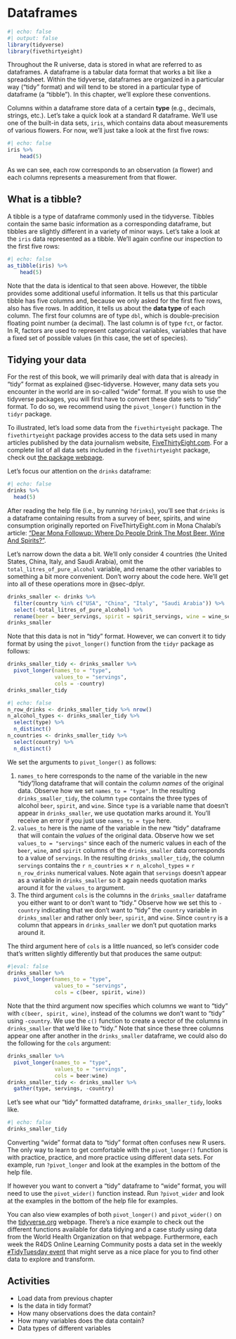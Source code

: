 # Dataframes {#sec-dataframes}

```r
#| echo: false
#| output: false
library(tidyverse)
library(fivethirtyeight)
```

Throughout the R universe, data is stored in what are referred to as dataframes.  A dataframe is a tabular data format that works a bit like a spreadsheet.  Within the tidyverse, dataframes are organized in a particular way ("tidy" format) and will tend to be stored in a particular type of dataframe (a "tibble").  In this chapter, we'll explore these conventions.

Columns within a dataframe store data of a certain **type** (e.g., decimals, strings, etc.).  Let's take a quick look at a standard R dataframe.  We'll use one of the built-in data sets, `iris`, which contains data about measurements of various flowers.  For now, we'll just take a look at the first five rows:

```r
#| echo: false
iris %>%
    head(5)
```

As we can see, each row corresponds to an observation (a flower) and each columns represents a measurement from that flower.

## What is a tibble?

A tibble is a type of dataframe commonly used in the tidyverse. Tibbles contain the same basic information as a corresponding dataframe, but tibbles are slightly different in a variety of minor ways.  Let's take a look at the `iris` data represented as a tibble.  We'll again confine our inspection to the first five rows:

```r
#| echo: false
as_tibble(iris) %>%
    head(5)
```

Note that the data is identical to that seen above.  However, the tibble provides some additional useful information.  It tells us that this particular tibble has five columns and, because we only asked for the first five rows, also has five rows.  In addition, it tells us about the **data type** of each column.  The first four columns are of type `dbl`, which is double-precision floating point number (a decimal).  The last column is of type `fct`, or factor.  In R, factors are used to represent categorical variables, variables that have a fixed set of possible values (in this case, the set of species).



## Tidying your data

For the rest of this book, we will primarily deal with data that is already in "tidy" format as explained @sec-tidyverse. However, many data sets you encounter in the world are in so-called "wide" format.  If you wish to use the tidyverse packages, you will first have to convert these date sets to "tidy" format. To do so, we recommend using the `pivot_longer()` function in the `tidyr` package.

To illustrated, let's load some data from the `fivethirtyeight` package. The `fivethirtyeight` package provides access to the data sets used in many articles published by the data journalism website, [FiveThirtyEight.com](https://fivethirtyeight.com/). For a complete list of all data sets included in the `fivethirtyeight` package, check out [the package webpage](https://fivethirtyeight-r.netlify.app/articles/fivethirtyeight.html).

Let's focus our attention on the `drinks` dataframe:

```r
#| echo: false
drinks %>%
  head(5)
```

After reading the help file (i.e., by running `?drinks`), you'll see that `drinks` is a dataframe containing results from a survey of beer, spirits, and wine consumption originally reported on FiveThirtyEight.com in Mona Chalabi's article: ["Dear Mona Followup: Where Do People Drink The Most Beer, Wine And Spirits?"](https://fivethirtyeight.com/features/dear-mona-followup-where-do-people-drink-the-most-beer-wine-and-spirits/).

Let's narrow down the data a bit.  We'll only consider 4 countries (the United States, China, Italy, and Saudi Arabia), omit the `total_litres_of_pure_alcohol` variable, and rename the other variables to something a bit more convenient.  Don't worry about the code here.  We'll get into all of these operations more in @sec-dplyr.

```r
drinks_smaller <- drinks %>% 
  filter(country %in% c("USA", "China", "Italy", "Saudi Arabia")) %>% 
  select(-total_litres_of_pure_alcohol) %>% 
  rename(beer = beer_servings, spirit = spirit_servings, wine = wine_servings)
drinks_smaller
```

Note that this data is not in "tidy" format.  However, we can convert it to tidy format by using the `pivot_longer()` function from the `tidyr` package as follows:

```r
drinks_smaller_tidy <- drinks_smaller %>% 
  pivot_longer(names_to = "type", 
               values_to = "servings", 
               cols = -country)
drinks_smaller_tidy
```

```r
#| echo: false
n_row_drinks <- drinks_smaller_tidy %>% nrow()
n_alcohol_types <- drinks_smaller_tidy %>%
  select(type) %>%
  n_distinct()
n_countries <- drinks_smaller_tidy %>%
  select(country) %>%
  n_distinct()
```

We set the arguments to `pivot_longer()` as follows:

1. `names_to` here corresponds to the name of the variable in the new "tidy"/long dataframe that will contain the *column names* of the original data. Observe how we set `names_to = "type"`. In the resulting `drinks_smaller_tidy`, the column `type` contains the three types of alcohol `beer`, `spirit`, and `wine`. Since `type` is a variable name that doesn't appear in `drinks_smaller`, we use quotation marks around it. You'll receive an error if you just use `names_to = type` here.
1. `values_to` here is the name of the variable in the new "tidy" dataframe that will contain the *values* of the original data. Observe how we set `values_to = "servings"` since each of the numeric values in each of the `beer`, `wine`, and `spirit` columns of the `drinks_smaller` data corresponds to a value of `servings`. In the resulting `drinks_smaller_tidy`, the column `servings` contains the `r n_countries` $\times$ `r n_alcohol_types` = `r n_row_drinks` numerical values. Note again that `servings` doesn't appear as a variable in `drinks_smaller` so it again needs quotation marks around it for the `values_to` argument.
1. The third argument `cols` is the columns in the `drinks_smaller` dataframe you either want to or don't want to "tidy." Observe how we set this to `-country` indicating that we don't want to "tidy" the `country` variable in `drinks_smaller` and rather only `beer`, `spirit`, and `wine`. Since `country` is a column that appears in `drinks_smaller` we don't put quotation marks around it.

The third argument here of `cols` is a little nuanced, so let's consider code that's written slightly differently but that produces the same output: 

```r
#|eval: false
drinks_smaller %>% 
  pivot_longer(names_to = "type", 
               values_to = "servings", 
               cols = c(beer, spirit, wine))
```

Note that the third argument now specifies which columns we want to "tidy" with `c(beer, spirit, wine)`, instead of the columns we don't want to "tidy" using `-country`. We use the `c()` function to create a vector of the columns in `drinks_smaller` that we'd like to "tidy." Note that since these three columns appear one after another in the `drinks_smaller` dataframe, we could also do the following for the `cols` argument:

```r
drinks_smaller %>% 
  pivot_longer(names_to = "type", 
               values_to = "servings", 
               cols = beer:wine)
drinks_smaller_tidy <- drinks_smaller %>%
  gather(type, servings, -country)
```

Let's see what our "tidy" formatted dataframe, `drinks_smaller_tidy`, looks like.

```r
#| echo: false
drinks_smaller_tidy
```

Converting "wide" format data to "tidy" format often confuses new R users. The only way to learn to get comfortable with the `pivot_longer()` function is with practice, practice, and more practice using different data sets. For example, run `?pivot_longer` and look at the examples in the bottom of the help file.

If however you want to convert a "tidy" dataframe to "wide" format, you will need to use the `pivot_wider()` function instead. Run `?pivot_wider` and look at the examples in the bottom of the help file for examples.

You can also view examples of both `pivot_longer()` and `pivot_wider()` on the [tidyverse.org](https://tidyr.tidyverse.org/dev/articles/pivot.html#pew) webpage. There's a nice example to check out the different functions available for data tidying and a case study using data from the World Health Organization on that webpage. Furthermore, each week the R4DS Online Learning Community posts a data set in the weekly [`#`TidyTuesday event](https://github.com/rfordatascience/tidytuesday) that might serve as a nice place for you to find other data to explore and transform. 

## Activities

- Load data from previous chapter
- Is the data in tidy format?
- How many observations does the data contain?
- How many variables does the data contain?
- Data types of different variables